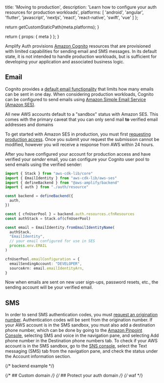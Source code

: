 
  title: 'Moving to production',
  description: 'Learn how to configure your auth resources for production workloads',
  platforms: [
    'android',
    'angular',
    'flutter',
    'javascript',
    'nextjs',
    'react',
    'react-native',
    'swift',
    'vue'
  ]
};

  return getCustomStaticPath(meta.platforms);
}

  return {
    props: {
      meta
    }
  };
}

Amplify Auth provisions [Amazon Cognito](https://aws.amazon.com/cognito/) resources that are provisioned with limited capabilities for sending email and SMS messages. In its default state, it is not intended to handle production workloads, but is sufficient for developing your application and associated business logic.

## Email

Cognito provides a [default email functionality](https://docs.aws.amazon.com/cognito/latest/developerguide/user-pool-email.html#user-pool-email-default) that limits how many emails can be sent in one day. When considering production workloads, Cognito can be configured to send emails using [Amazon Simple Email Service (Amazon SES)](https://aws.amazon.com/ses/).

<Callout warning>

All new AWS accounts default to a "sandbox" status with Amazon SES. This comes with the primary caveat that you can only send mail **to** verified email addresses and domains

</Callout>

To get started with Amazon SES in production, you must first [requesting production access](https://docs.aws.amazon.com/ses/latest/dg/request-production-access.html). Once you submit your request the submission cannot be modified, however you will receive a response from AWS within 24 hours.

After you have configured your account for production access and have verified your _sender_ email, you can configure your Cognito user pool to send emails using the verified sender:

```ts title="amplify/backend.ts"
import { Stack } from "aws-cdk-lib/core"
import { EmailIdentity } from "aws-cdk-lib/aws-ses"
import { defineBackend } from "@aws-amplify/backend"
import { auth } from "./auth/resource"

const backend = defineBackend({
  auth,
})

const { cfnUserPool } = backend.auth.resources.cfnResources
const authStack = Stack.of(cfnUserPool)

const email = EmailIdentity.fromEmailIdentityName(
  authStack,
  "EmailIdentity",
  // your email configured for use in SES
  process.env.EMAIL
)

cfnUserPool.emailConfiguration = {
  emailSendingAccount: "DEVELOPER",
  sourceArn: email.emailIdentityArn,
}
```

Now when emails are sent on new user sign-ups, password resets, etc., the sending account will be your verified email.

## SMS

In order to send SMS authentication codes, you must [request an origination number](https://docs.aws.amazon.com/pinpoint/latest/userguide/settings-request-number.html). Authentication codes will be sent from the origination number. If your AWS account is in the SMS sandbox, you must also add a destination phone number, which can be done by going to the [Amazon Pinpoint Console](https://console.aws.amazon.com/pinpoint/), selecting SMS and voice in the navigation pane, and selecting Add phone number in the Destination phone numbers tab. To check if your AWS account is in the SMS sandbox, go to the [SNS console](https://console.aws.amazon.com/sns/), select the Text messaging (SMS) tab from the navigation pane, and check the status under the Account information section.

{/* backend example */}

{/* ## Custom domain */}
{/* ## Protect your auth domain */}
{/* waf */}
